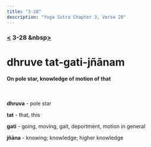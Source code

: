 ```yaml
---
title: "3-28"
description: "Yoga Sutra Chapter 3, Verse 28"
---
```


### [<](/Chapter-3/3-27) 3-28 &nbsp[>](/Chapter-3/3-29/)

# dhruve tat-gati-jñānam

#### On pole star, knowledge of motion of that

<br />

**dhruva** - pole star

**tat** - that, this

**gati** - going, moving, gait, deportment, motion in general

**jñāna** - knowing; knowledge; higher knowledge

<br />
